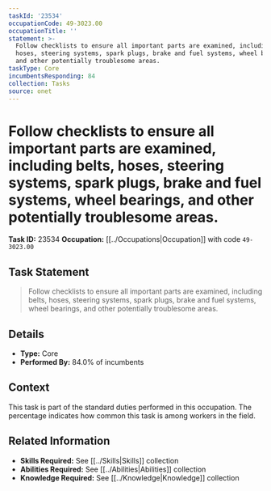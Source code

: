```yaml
---
taskId: '23534'
occupationCode: 49-3023.00
occupationTitle: ''
statement: >-
  Follow checklists to ensure all important parts are examined, including belts,
  hoses, steering systems, spark plugs, brake and fuel systems, wheel bearings,
  and other potentially troublesome areas.
taskType: Core
incumbentsResponding: 84
collection: Tasks
source: onet
---
```

# Follow checklists to ensure all important parts are examined, including belts, hoses, steering systems, spark plugs, brake and fuel systems, wheel bearings, and other potentially troublesome areas.

**Task ID:** 23534
**Occupation:** [[../Occupations|Occupation]] with code `49-3023.00`

## Task Statement

> Follow checklists to ensure all important parts are examined, including belts, hoses, steering systems, spark plugs, brake and fuel systems, wheel bearings, and other potentially troublesome areas.

## Details

- **Type:** Core
- **Performed By:** 84.0% of incumbents

## Context

This task is part of the standard duties performed in this occupation. The percentage indicates how common this task is among workers in the field.

## Related Information

- **Skills Required:** See [[../Skills|Skills]] collection
- **Abilities Required:** See [[../Abilities|Abilities]] collection
- **Knowledge Required:** See [[../Knowledge|Knowledge]] collection
